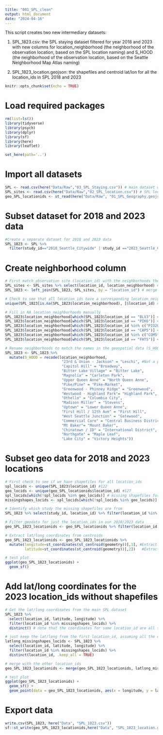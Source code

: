 ```yaml
---
title: "001_SPL_clean"
output: html_document
date: "2024-04-16"
---
```


This script creates two new intermediary datasets:

1) SPL_1823.csv: the SPL staying dataset filtered for year 2018 and 2023 with new columns for location_neighborhood (the neighborhood of the observation location, based on the SPL location naming) and S_HOOD (the neighborhood of the observation location, based on the Seattle Neighborhood Map Atlas naming)

2) SPL_1823_location.geojson: the shapefiles and centroid lat/lon for all the location_ids in SPL 2018 and 2023

```r
knitr::opts_chunk$set(echo = TRUE)
```

# Load required packages
```r
rm(list=ls())
library(tidyverse)
library(psych)
library(dplyr)
library(sf)
library(here)
library(leaflet)

set_here(path='..')
```

# Import all datasets
```r
SPL <- read.csv(here("Data/Raw","03_SPL_Staying.csv")) # main dataset with SPL staying observations
SPL_sites <- read.csv(here("Data/Raw","02_SPL_location.csv")) # SPL location_id info
geo_SPL_locationids <- st_read(here("Data/Raw", "01_SPL_Geography.geojson")) # shapefile data with location_id polygons
```

# Subset dataset for 2018 and 2023 data
```r
#Create a separate dataset for 2018 and 2023 data
SPL_1823 <- SPL %>%
  filter(study_id=="2018_Seattle_Citywide" | study_id =="2023_Seattle_Citywide")
```

# Create neighborhood column
```r
# First match observation site (location_id) with the neighborhoods they're in (location_neighborhood)
SPL_sites <- SPL_sites %>% select(location_id, location_neighborhood) # just select the location_neighborhood col that we care about
SPL_1823 <- left_join(SPL_1823, SPL_sites, by = "location_id") # merge the SPL data with the location_neighborhood col

# Check to see that all location_ids have a corresponding location_neighborhood
unique(SPL_1823[is.na(SPL_1823$location_neighborhood), ]$location_id) # missing location_neighborhood for a few

# Fill in NA location_neighborhoods manually
SPL_1823$location_neighborhood[which(SPL_1823$location_id == "BLV3")] <- "Bitter Lake Village"
SPL_1823$location_neighborhood[which(SPL_1823$location_id == "PIK6")] <- "Pike/Pine"
SPL_1823$location_neighborhood[which(SPL_1823$location_id %in% c("PIO20", "PIO21"))] <- "Pioneer Square"
SPL_1823$location_neighborhood[which(SPL_1823$location_id == "CAP5")] <- "Capitol Hill"
SPL_1823$location_neighborhood[which(SPL_1823$location_id %in% c("COM5", "COM6", "COM7", "COM8"))] <- "Commercial Core"
SPL_1823$location_neighborhood[which(SPL_1823$location_id == "FHT5")] <- "First Hill / 12th Ave"

# Rename neighborhoods to match the names in the geospatial data (S_HOOD)
SPL_1823 <- SPL_1823 %>%
  mutate(S_HOOD = recode(location_neighborhood,
                          "23rd & Union - Jackson" = "Leschi", #Not a perfect match, but went with Leschi
                          "Capitol Hill" = "Broadway",
                          "Bitter Lake Village" = "Bitter Lake",
                          "Magnolia" = "Carleton Park",
                          "Upper Queen Anne" = "North Queen Anne",
                          "Pike/Pine" = "Pike-Market",
                          "Greenwood - Phinney Ridge" = "Greenwood",
                          "Westwood - Highland Park"= "Highland Park",
                          "Othello" = "Columbia City",                
                          "Madison Miller" = "Stevens",
                          "Uptown" = "Lower Queen Anne",
                          "First Hill / 12th Ave" = "First Hill",
                          "West Seattle Junction" = "Gatewood",
                          "Commercial Core" = "Central Business District",
                          "Mt Baker"= "Mount Baker",              
                          "Chinatown / ID" = "International District",          
                          "Northgate" = "Maple Leaf",              
                          "Lake City" = "Victory Heights"))
```

# Subset geo data for 2018 and 2023 locations
```r
# First check to see if we have shapefiles for all location_ids
spl_locids <- unique(SPL_1823$location_id) #122
geo_locids <- unique(geo_SPL_locationids$location_id) #127
spl_locids[which(!spl_locids %in% geo_locids)] # missing shapefiles for these: BLT5, PIK5, BLV3, PIK6, HPT1, PIO21, PIO20, HPT2, CAP5, COM5, COM6, COM7, COM8, FHT5
missingshapes_locids <- spl_locids[which(!spl_locids %in% geo_locids)]

# Identify which study the missing shapefiles are from
SPL_1823 %>% select(study_id, location_id) %>% filter(location_id %in% missingshapes_locids) %>% table() # missing shapefiles are all from 2023 survey

# Filter geodata for just the location_ids in our 2018/2023 data
geo_SPL_1823_locationids <- geo_SPL_locationids %>% filter(location_id %in% spl_locids) # 108 location_ids that are shared between 18 and 23

# Extract lat/long coordinates from centroids
geo_SPL_1823_locationids <- geo_SPL_1823_locationids %>%
  mutate(longitude=st_coordinates(st_centroid(geometry))[,1], #Extract the longitude 
         latitude=st_coordinates(st_centroid(geometry))[,2])   #Extract the latitude

# test plot
ggplot(geo_SPL_1823_locationids) +
  geom_sf()
```

# Add lat/long coordinates for the 2023 location_ids without shapefiles
```r
# Get the lat/long coordinates from the main SPL dataset
SPL_1823 %>%
  select(location_id, latitude, longitude) %>%
  filter(location_id %in% missingshapes_locids) %>%
  distinct() # note that the coordinates for same location_id are all slightly different

# just keep the lat/long from the first location_id, assuming all the coordinates are quite similar
latlong_missingshapes_locids <- SPL_1823 %>%
  select(location_id, latitude, longitude) %>%
  filter(location_id %in% missingshapes_locids) %>%
  distinct(location_id, .keep_all = TRUE)

# merge with the other location_ids
geo_SPL_1823_locationids <- merge(geo_SPL_1823_locationids, latlong_missingshapes_locids, all = TRUE)

# test plot
ggplot(geo_SPL_1823_locationids) +
  geom_sf() +
  geom_point(data = geo_SPL_1823_locationids, aes(x = longitude, y = latitude), shape = 20, size = 1)
```


# Export data
```r
write.csv(SPL_1823, here("Data", "SPL_1823.csv"))
sf::st_write(geo_SPL_1823_locationids,here("Data", "SPL_1823_location.geojson")) #delete the old file before running this line, otherwise it will say that this dataset already exists and won't override it
```
